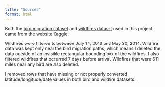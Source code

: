 ```yaml
---
title: "Sources"
format: html
---
```


Both the [bird migration dataset](https://www.kaggle.com/datasets/turhancankargin/bird-migration) and [wildfires dataset](https://www.kaggle.com/datasets/mohammadrahdanmofrad/scars-of-the-earth-over-22-million-disasters) used in this project came from the website Kaggle.

Wildfires were filtered to between July 14, 2013 and May 30, 2014. Wildfire data was kept only near the bird migration paths, which means I deleted the data outside of an invisible rectangular bounding box of the wildfires. I also filtered wildfires that occurred 7 days before arrival. Wildfires that were 611 miles near any bird are also deleted.

I removed rows that have missing or not properly converted latitude/longitude/date values in both bird and wildfire datasets.

